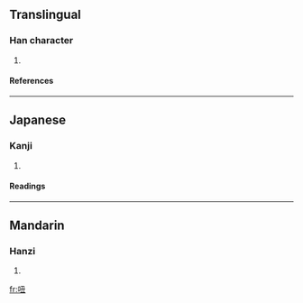 ==Translingual==
===Han character===
{{Han char|rn=30|rad=口|as=04|sn=7|four=6701<sub>5</sub>|canj=口弓土 (RNG)}}
# {{defn|Han}}
====References====
{{Han ref|kx=0177.100|dkj=03324|dj=0394.160|hdz=10595.070|uh=541C|ud=21532|bh=CA7C|bd=51836}}
----
==Japanese==
===Kanji===
{{ja-kanji|grade=|rs=口04}}
# {{defn|Japanese}} 
====Readings====
{{ja-readings|on=[[ちゅう]] (chū)|kun=[[こえ]] (koe)}}
----
==Mandarin==
===Hanzi===
{{cmn-hanzi|pin=[[chǒu]] (chou3)|wg=ch'ou<sup>3</sup>}}
# {{defn|Mandarin}}

[[fr:吜]]